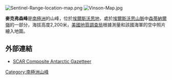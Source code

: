 [[Image:Sentinel-Range-location-map.png|thumb]]
[[Image:Vinson-Map.jpg|thumb]]

{{coord|78|32|S|84|42|W|source:GNIS|display=title}}

'''麥克弗森峰'''是[[南極洲|南極洲]]的山峰，位於[[埃爾斯沃思地|埃爾斯沃思地]]，處於[[埃爾斯沃思山脈|埃爾斯沃思山脈]]中[[森蒂納爾嶺|森蒂納爾嶺]]的一部分，海拔高度2,200米，[[美國地質調查局|美國地質調查局]]根據測量和該國海軍的空中照片繪入地圖。

==外部連結==
* [http://data.aad.gov.au/aadc/gaz/scar/ SCAR Composite Antarctic Gazetteer]{{WebCite|url=https://www.webcitation.org/5ug2CfC7m?url=http://data.aad.gov.au/aadc/gaz/scar/ |date=20101202140255 |dateformat=iso }}

{{DEFAULTSORT:McPherson Peak}}
[[Category:南極洲山峰|Category:南極洲山峰]]


{{EllsworthLand-geo-stub}}